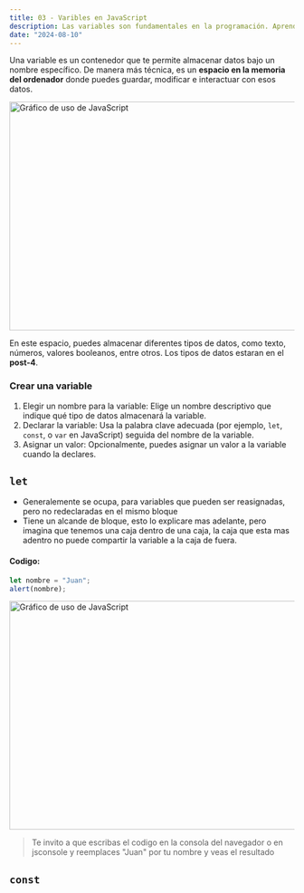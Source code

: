 ```yaml
---
title: 03 - Varibles en JavaScript
description: Las variables son fundamentales en la programación. Aprende qué son, cómo declararlas y para qué se utilizan, para que puedas manejarlas de manera eficiente en tus proyectos.
date: "2024-08-10"
---
```


Una variable es un contenedor que te permite almacenar datos bajo un nombre específico. De manera más técnica, es un **espacio en la memoria del ordenador** donde puedes guardar, modificar e interactuar con esos datos.

<Image src="/post-3/boxes.png" width="718" height="404" alt="Gráfico de uso de JavaScript" />

En este espacio, puedes almacenar diferentes tipos de datos, como texto, números, valores booleanos, entre otros. Los tipos de datos estaran en el **post-4**.

### Crear una variable

1. Elegir un nombre para la variable: Elige un nombre descriptivo que indique qué tipo de datos almacenará la variable.
2. Declarar la variable: Usa la palabra clave adecuada (por ejemplo, `let`, `const`, o `var` en JavaScript) seguida del nombre de la variable.
3. Asignar un valor: Opcionalmente, puedes asignar un valor a la variable cuando la declares.

## `let`

- Generalemente se ocupa, para variables que pueden ser reasignadas, pero no redeclaradas en el mismo bloque
- Tiene un alcande de bloque, esto lo explicare mas adelante, pero imagina que tenemos una caja dentro de una caja, la caja que esta mas adentro no puede compartir la variable a la caja de fuera.

#### Codigo:

```js
let nombre = "Juan"; 
alert(nombre);
```

<Image src="/post-3/let-code.png" width="718" height="404" alt="Gráfico de uso de JavaScript" />

> Te invito a que escribas el codigo en la consola del navegador o en jsconsole y reemplaces "Juan" por tu nombre y veas el resultado

## `const`
